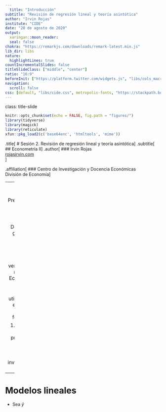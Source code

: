 ```yaml
---
  title: "Introducción"
subtitle: "Revisión de regresión lineal y teoría asintótica"
author: "Irvin Rojas"
institute: "CIDE"
date: "20 de agosto de 2020"
output:
  xaringan::moon_reader:
  seal: false
chakra: "https://remarkjs.com/downloads/remark-latest.min.js"
lib_dir: libs
nature:
  highlightLines: true
countIncrementalSlides: false
titleSlideClass: ["middle", "center"]
ratio: "16:9"
beforeInit: ["https://platform.twitter.com/widgets.js", "libs/cols_macro.js"]
navigation:
  scroll: false
css: [default, "libs/cide.css", metropolis-fonts, "https://stackpath.bootstrapcdn.com/bootstrap/4.3.1/css/bootstrap-grid.min.css", "https://use.fontawesome.com/releases/v5.7.2/css/all.css", "https://cdn.rawgit.com/jpswalsh/academicons/master/css/academicons.min.css"]
---
```

  class: title-slide

```r
knitr::opts_chunk$set(echo = FALSE, fig.path = "figures/")
library(tidyverse)
library(magick)
library(reticulate)
xfun::pkg_load2(c('base64enc', 'htmltools', 'mime'))
```

.title[
  # Sesión 2. Revisión de regresión lineal y teoría asintótica
]
.subtitle[
  ## Econometría II
]
.author[
  ### Irvin Rojas <br> [rojasirvin.com](https://www.rojasirvin.com/) <br> [<i class="fab fa-github"></i>](https://github.com/rojasirvin) [<i class="fab fa-twitter"></i>](https://twitter.com/RojasIrvin) [<i class="ai ai-google-scholar"></i>](https://scholar.google.com/citations?user=FUwdSTMAAAAJ&hl=en)
]

.affiliation[
  ### Centro de Investigación y Docencia Económicas <br> División de Economía
]

---
  # Agenda
  
  1. Presentación mía y de ustedes

1. Descripción general del curso

1. ¿Qué cosas distintas veremos con respecto a Econometría I?
  
  1. ¿Qué utilidad tiene el curso en su formación?
  
  1. ¿Qué tipo de preguntas y datos son relevantes para la investigación empírica?

---

# Modelos lineales

- Sea $\hat{y}$